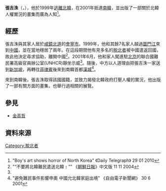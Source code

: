 {{noteTA
|G1=Country
|1=zh:北朝鮮; zh-cn:朝鲜; zh-tw:朝鮮; zh-hk:朝鮮; zh-sg:朝鲜;
|2=zh:南朝鮮; zh-cn:韩国; zh-tw:南韓; zh-hk:南韓; zh-sg:韩国;
}}

'''張吉洙'''（{{lang-ko|장길수}}，{{bd|1984年||||}}），他於1999年[[脫北者|逃離]][[北韓|北韓]]，在2001年抵達[[南韓|南韓]]，並出版了一部關於北韓人權實況的畫集而廣為人知<ref>"Boy's art shows horror of North Korea" 《Daily Telegraph》 29 01 2010</ref>。

==經歷==
張吉洙與其家人居於[[咸鏡北道|咸鏡北道]]的[[會寧市|會寧市]]。1999年，他和其餘7名家人越過[[圖門江|圖門江]]來到[[中華人民共和國|中國]]，並在當地穩居了兩年。在這段期間他有見多名的[[脫北者|脫北者]]被中國遣返回國，故此他決定尋求協助，離開中國<ref name="chosun">"“不要將北韓難民遣送北韓﹗”" 《[[朝鮮日報|朝鮮日報]]》中文版 11 11 2004</ref>。2001年6月，他和家人闖進駐[[北京|北京]]的聯合國難民署高級官員辦公室(UNHCR)靜坐示威<ref name="chosun"/>。隨後，中方以人道理由把張吉洙一家送到[[新加坡|新加坡]]，再轉往[[菲律賓|菲律賓]]後來到南韓首都[[漢城|漢城]]<ref>"避免難民事件影響申奧 中國允北韓家庭出境" 《自由電子新聞網》 30 6 2001</ref>。

來到南韓後，張吉洙取得該國國籍，並致力揭發北韓政府打壓人權的實況，他出版了一部有關方面的畫集，也舉行過相關的展覽。

==參見==
*[[金高哲|金高哲]]

==資料來源==
{{Reflist}}


[[Category:脫北者|Category:脫北者]]